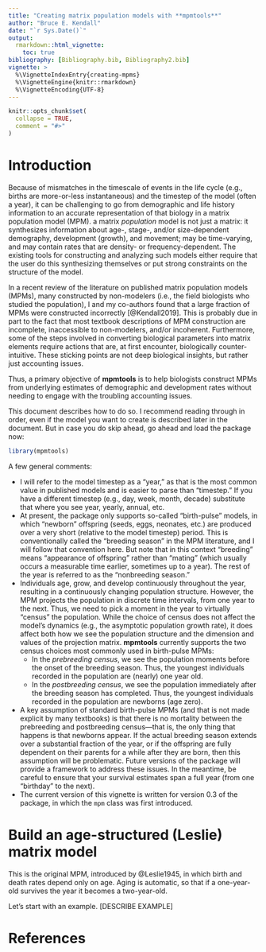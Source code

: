 ```yaml
---
title: "Creating matrix population models with **mpmtools**"
author: "Bruce E. Kendall"
date: "`r Sys.Date()`"
output: 
  rmarkdown::html_vignette:
    toc: true
bibliography: [Bibliography.bib, Bibliography2.bib]
vignette: >
  %\VignetteIndexEntry{creating-mpms}
  %\VignetteEngine{knitr::rmarkdown}
  %\VignetteEncoding{UTF-8}
---
```


```r
knitr::opts_chunk$set(
  collapse = TRUE,
  comment = "#>"
)
```
# Introduction
Because of mismatches in the timescale of events in the life cycle (e.g., births are more-or-less instantaneous) and the timestep of the model (often a year), it can be challenging to go from demographic and life history information to an accurate representation of that biology in a matrix population model (MPM). 
a matrix *population* model is not just a matrix: it synthesizes information about age-, stage-, and/or size-dependent demography, development (growth), and movement; may be time-varying, and may contain rates that are density- or frequency-dependent. 
The existing tools for constructing and analyzing such models either require that the user do this synthesizing themselves or put strong constraints on the structure of the model. 

In a recent review of the literature on published matrix population models (MPMs), many constructed by non-modelers (i.e., the field biologists who studied the population), I and my co-authors found that a large fraction of MPMs were constructed incorrectly [@Kendall2019]. 
This is probably due in part to the fact that most textbook descriptions of MPM construction are incomplete, inaccessible to non-modelers, and/or incoherent. 
Furthermore, some of the steps involved in converting biological parameters into matrix elements require actions that are, at first encounter, biologically counter-intuitive.
These sticking points are not deep biological insights, but rather just accounting issues.

Thus, a primary objective of **mpmtools** is to help biologists construct MPMs from underlying estimates of demographic and development rates without needing to engage with the troubling accounting issues.

This document describes how to do so. 
I recommend reading through in order, even if the model you want to create is described later in the document.
But in case you do skip ahead, go ahead and load the package now:
```r
library(mpmtools)
```

A few general comments:

- I will refer to the model timestep as a "year," as that is the most common value in published models and is easier to parse than "timestep." 
If you have a different timestep (e.g., day, week, month, decade) substitute that where you see year, yearly, annual, etc.
- At present, the package only supports so-called "birth-pulse" models, in which "newborn" offspring (seeds, eggs, neonates, etc.) are produced over a very short (relative to the model timestep) period. 
This is conventionally called the "breeding season" in the MPM literature, and I will follow that convention here. 
But note that in this context "breeding" means "appearance of offspring" rather than "mating" (which usually occurs a measurable time earlier, sometimes up to a year). 
The rest of the year is referred to as the "nonbreeding season."
- Individuals age, grow, and develop continuously throughout the year, resulting in a continuously changing population structure. 
However, the MPM projects the population in discrete time intervals, from one year to the next. 
Thus, we need to pick a moment in the year to virtually "census" the population.
While the choice of census does not affect the model's dynamics (e.g., the asymptotic population growth rate), it does affect both how we see the population structure and the dimension and values of the projection matrix.
**mpmtools** currently supports the two census choices most commonly used in birth-pulse MPMs:
    - In the *prebreeding census*, we see the population moments before the onset of the breeding season.
    Thus, the youngest individuals recorded in the population are (nearly) one year old.
    - In the *postbreeding census*, we see the population immediately after the breeding season has completed. 
    Thus, the youngest individuals recorded in the population are newborns (age zero).
- A key assumption of standard birth-pulse MPMs (and that is not made explicit by many textbooks) is that there is no mortality between the prebreeding and postbreeding census---that is, the only thing that happens is that newborns appear.
If the actual breeding season extends over a substantial fraction of the year, or if the offspring are fully dependent on their parents for a while after they are born, then this assumption will be problematic.
Future versions of the package will provide a framework to address these issues.
In the meantime, be careful to ensure that your survival estimates span a full year (from one "birthday" to the next).
- The current version of this vignette is written for version 0.3 of the package, in which the `mpm` class was first introduced.

# Build an age-structured (Leslie) matrix model
This is the original MPM, introduced by @Leslie1945, in which birth and death rates depend only on age.
Aging is automatic, so that if a one-year-old survives the year it becomes a two-year-old.

Let's start with an example.
[DESCRIBE EXAMPLE]


# References